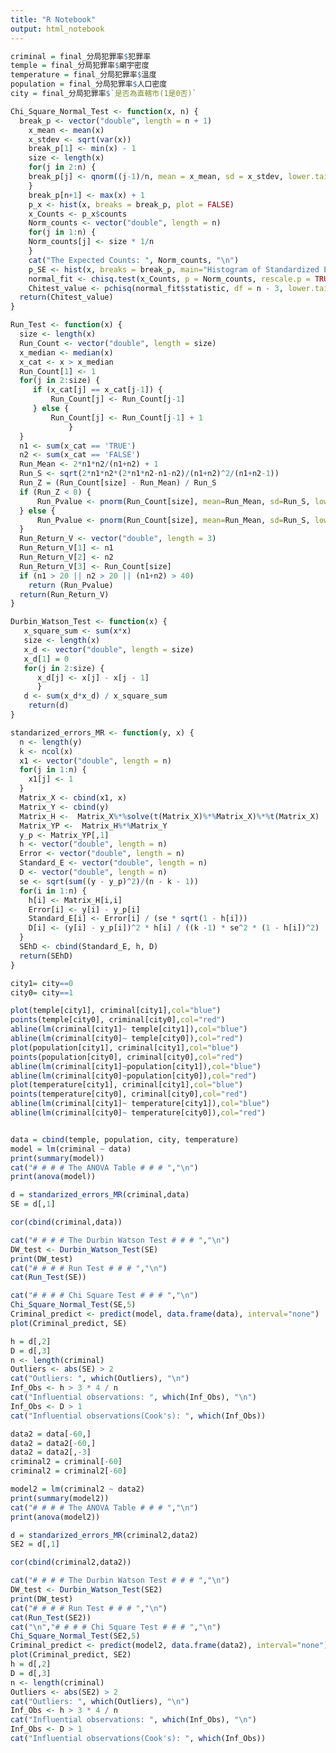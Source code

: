 ```yaml
---
title: "R Notebook"
output: html_notebook
---
```


```r
criminal = final_分局犯罪率$犯罪率
temple = final_分局犯罪率$廟宇密度
temperature = final_分局犯罪率$溫度
population = final_分局犯罪率$人口密度
city = final_分局犯罪率$`是否為直轄市(1是0否)`

Chi_Square_Normal_Test <- function(x, n) {
  break_p <- vector("double", length = n + 1)
	x_mean <- mean(x)
	x_stdev <- sqrt(var(x))
	break_p[1] <- min(x) - 1
	size <- length(x)
	for(j in 2:n) {
	break_p[j] <- qnorm((j-1)/n, mean = x_mean, sd = x_stdev, lower.tail = TRUE, log.p = FALSE)
	}
	break_p[n+1] <- max(x) + 1
	p_x <- hist(x, breaks = break_p, plot = FALSE)
	x_Counts <- p_x$counts
	Norm_counts <- vector("double", length = n)
	for(j in 1:n) {
	Norm_counts[j] <- size * 1/n
	}
	cat("The Expected Counts: ", Norm_counts, "\n")
	p_SE <- hist(x, breaks = break_p, main="Histogram of Standardized Errors")
	normal_fit <- chisq.test(x_Counts, p = Norm_counts, rescale.p = TRUE)
	Chitest_value <- pchisq(normal_fit$statistic, df = n - 3, lower.tail=FALSE)
  return(Chitest_value)
}

Run_Test <- function(x) {
  size <- length(x)
  Run_Count <- vector("double", length = size)
  x_median <- median(x)
  x_cat <- x > x_median
  Run_Count[1] <- 1
  for(j in 2:size) {
     if (x_cat[j] == x_cat[j-1]) {
         Run_Count[j] <- Run_Count[j-1]
     } else {
         Run_Count[j] <- Run_Count[j-1] + 1
             } 
  }
  n1 <- sum(x_cat == 'TRUE')
  n2 <- sum(x_cat == 'FALSE')
  Run_Mean <- 2*n1*n2/(n1+n2) + 1
  Run_S <- sqrt(2*n1*n2*(2*n1*n2-n1-n2)/(n1+n2)^2/(n1+n2-1))
  Run_Z = (Run_Count[size] - Run_Mean) / Run_S
  if (Run_Z < 0) {
      Run_Pvalue <- pnorm(Run_Count[size], mean=Run_Mean, sd=Run_S, lower.tail=TRUE)*2
  } else {
      Run_Pvalue <- pnorm(Run_Count[size], mean=Run_Mean, sd=Run_S, lower.tail=FALSE)*2
  } 
  Run_Return_V <- vector("double", length = 3)
  Run_Return_V[1] <- n1
  Run_Return_V[2] <- n2
  Run_Return_V[3] <- Run_Count[size]
  if (n1 > 20 || n2 > 20 || (n1+n2) > 40)
    return (Run_Pvalue)
  return(Run_Return_V)
}

Durbin_Watson_Test <- function(x) {
   x_square_sum <- sum(x*x)
   size <- length(x)
   x_d <- vector("double", length = size)
   x_d[1] = 0
   for(j in 2:size) {
      x_d[j] <- x[j] - x[j - 1]
      }
   d <- sum(x_d*x_d) / x_square_sum
    return(d)
}

standarized_errors_MR <- function(y, x) {
  n <- length(y)
  k <- ncol(x)
  x1 <- vector("double", length = n)
  for(j in 1:n) {
    x1[j] <- 1
  }
  Matrix_X <- cbind(x1, x)
  Matrix_Y <- cbind(y)
  Matrix_H <-  Matrix_X%*%solve(t(Matrix_X)%*%Matrix_X)%*%t(Matrix_X)
  Matrix_YP <-  Matrix_H%*%Matrix_Y
  y_p <- Matrix_YP[,1]
  h <- vector("double", length = n)
  Error <- vector("double", length = n)
  Standard_E <- vector("double", length = n)
  D <- vector("double", length = n)
  se <- sqrt(sum((y - y_p)^2)/(n - k - 1))
  for(i in 1:n) {
    h[i] <- Matrix_H[i,i]
    Error[i] <- y[i] - y_p[i]
    Standard_E[i] <- Error[i] / (se * sqrt(1 - h[i]))
    D[i] <- (y[i] - y_p[i])^2 * h[i] / ((k -1) * se^2 * (1 - h[i])^2)
  }
  SEhD <- cbind(Standard_E, h, D)
  return(SEhD)
}

city1= city==0
city0= city==1

plot(temple[city1], criminal[city1],col="blue")
points(temple[city0], criminal[city0],col="red")
abline(lm(criminal[city1]~ temple[city1]),col="blue")
abline(lm(criminal[city0]~ temple[city0]),col="red")
plot(population[city1], criminal[city1],col="blue")
points(population[city0], criminal[city0],col="red")
abline(lm(criminal[city1]~population[city1]),col="blue")
abline(lm(criminal[city0]~population[city0]),col="red")
plot(temperature[city1], criminal[city1],col="blue")
points(temperature[city0], criminal[city0],col="red")
abline(lm(criminal[city1]~ temperature[city1]),col="blue")
abline(lm(criminal[city0]~ temperature[city0]),col="red")


data = cbind(temple, population, city, temperature)
model = lm(criminal ~ data)
print(summary(model))
cat("# # # # The ANOVA Table # # # ","\n")
print(anova(model))

d = standarized_errors_MR(criminal,data)
SE = d[,1]
```

```r
cor(cbind(criminal,data))

cat("# # # # The Durbin Watson Test # # # ","\n")
DW_test <- Durbin_Watson_Test(SE)
print(DW_test)
cat("# # # # Run Test # # # ","\n")
cat(Run_Test(SE))
```

```r

cat("# # # # Chi Square Test # # # ","\n")
Chi_Square_Normal_Test(SE,5)
Criminal_predict <- predict(model, data.frame(data), interval="none")
plot(Criminal_predict, SE)
```

```r
h = d[,2]
D = d[,3]
n <- length(criminal)
Outliers <- abs(SE) > 2
cat("Outliers: ", which(Outliers), "\n")
Inf_Obs <- h > 3 * 4 / n
cat("Influential observations: ", which(Inf_Obs), "\n")
Inf_Obs <- D > 1
cat("Influential observations(Cook's): ", which(Inf_Obs))
```

```r
data2 = data[-60,]
data2 = data2[-60,]
data2 = data2[,-3]
criminal2 = criminal[-60]
criminal2 = criminal2[-60]

model2 = lm(criminal2 ~ data2)
print(summary(model2))
cat("# # # # The ANOVA Table # # # ","\n")
print(anova(model2))
```

```r
d = standarized_errors_MR(criminal2,data2)
SE2 = d[,1]

cor(cbind(criminal2,data2))

cat("# # # # The Durbin Watson Test # # # ","\n")
DW_test <- Durbin_Watson_Test(SE2)
print(DW_test)
cat("# # # # Run Test # # # ","\n")
cat(Run_Test(SE2))
cat("\n","# # # # Chi Square Test # # # ","\n")
Chi_Square_Normal_Test(SE2,5)
Criminal_predict <- predict(model2, data.frame(data2), interval="none")
plot(Criminal_predict, SE2)
h = d[,2]
D = d[,3]
n <- length(criminal)
Outliers <- abs(SE2) > 2
cat("Outliers: ", which(Outliers), "\n")
Inf_Obs <- h > 3 * 4 / n
cat("Influential observations: ", which(Inf_Obs), "\n")
Inf_Obs <- D > 1
cat("Influential observations(Cook's): ", which(Inf_Obs))
```